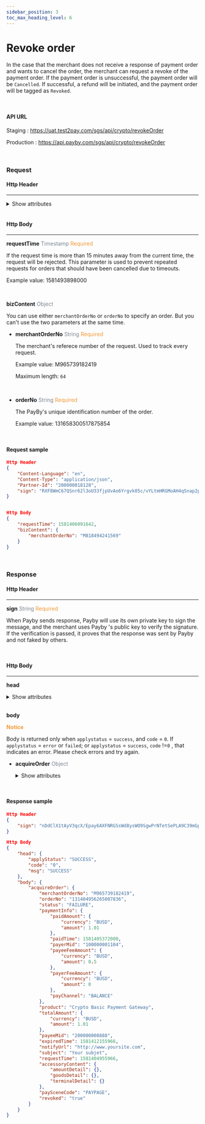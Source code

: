 ```yaml
---
sidebar_position: 3
toc_max_heading_level: 6
---
```




# Revoke order

In the case that the merchant does not receive a response of payment order and wants to cancel the order,  the merchant can request a revoke of the payment order. If the payment order is unsuccessful, the payment order will be `Cancelled`. If successful, a refund will be initiated, and the payment order will be tagged as `Revoked`.

<br/>

#### API URL

Staging : https://uat.test2pay.com/sgs/api/crypto/revokeOrder

Production : https://api.payby.com/sgs/api/crypto/revokeOrder

<br/>

### Request

#### Http Header

---

<details>
  <summary>Show attributes</summary>

  <RequestHeader/>
</details>

<br/>

#### Http Body

---

**requestTime**   <font color = ' #7d8793'>Timestamp</font>   <font color = '#f19938'>Required</font>

If the request time is more than 15 minutes away from the current time, the request will be rejected. This parameter is used to prevent repeated requests for orders that should have been cancelled due to timeouts.

Example value: 1581493898000

<br/>

**bizContent**   <font color = ' #7d8793'>Object</font>  

You can use either `merchantOrderNo`  or `orderNo` to specify an order. But you can't use the two parameters at the same time.

- **merchantOrderNo**   <font color = ' #7d8793'>String</font>    <font color = '#f19938'>Required</font>

  The merchant's referece number of the request. Used to track every request.

  Example value: M965739182419

  Maximum length: `64`
  
  <br/>

- **orderNo**   <font color = ' #7d8793'>String</font>    <font color = '#f19938'>Required</font>

  The PayBy's unique identification number of the order. 

  Example value: 131658300517875854

<br/>

#### Request sample

```json
Http Header
{
    "Content-Language": "en",
    "Content-Type": "application/json",
    "Partner-Id": "200000018128",
    "sign": "RXF8WmC67QSnr62l3oU33fjpUvAo6Yrgvk05c/vYLtmHRGMoAH4qSnap2pto3mY7KgyP5wkNUsyQXJ/ZwbfccSONLb5zA7Z7q74IsOwdJw3BKXxVWr4tfjkA02Pfcp0cZWjE/Y8jTcbtgdc5VI90LNmkgPWbrSlDbNW8p3NlhnKg+Xfl95SgMBPF9afttsU/2a5jLnZXSVcXoSthxpJ6XkZwd45+jhOjBguT+IC8uLVSNRvwDisRGgf9PYv39OH6ITEhbY2sgjkdzBZBOZlt7awy2vkMEsePsuafwrNhuz7xzjj55PzNzk8+zCUu/791OhC/eFUyGimtDw5mX9cyQw=="
}


Http Body
{
    "requestTime": 1581406091642,
    "bizContent": {
        "merchantOrderNo": "M818494241569"
    }
}

```

<br/>

### Response

#### Http Header

---

**sign**   <font color = ' #7d8793'>String</font>   <font color = '#f19938'>Required</font>

When Payby sends response, Payby will use its own private key to sign the message, and the merchant uses Payby 's public key to verify the signature. If the verification is passed, it proves that the response was sent by Payby and not faked by others.

<br/>

#### Http Body

---

**head** 

  <details>
    <summary>Show attributes</summary>
    <ResponseHead />
  </details>
<br/>


**body** 

**<font color = '#f19938'>Notice </font>**

Body is returned only when `applystatus` = `success`, and `code` = `0`.
If `applystatus` = `error` or `failed`;  or `applystatus` = `success`, `code` !=`0` , that indicates an error. Please check errors and try again.

- **acquireOrder**   <font color = ' #7d8793'>Object</font>


  <details>
    <summary>Show attributes</summary>
  - **requestTime**   <font color = ' #7d8793'>Timestamp</font>    <font color = '#f19938'>Required</font>

    Request time passed by the merchant when placing the order.

    Example value: 1581493898000
    
    <br/>

  - **merchantOrderNo**   <font color = ' #7d8793'>String</font>    <font color = '#f19938'>Required</font>

    The merchant's referece number of the request. Used to track every request.

    Example value: M965739182419

    Maximum length: `64`

    <br/>

  - **orderNo**   <font color = ' #7d8793'>String</font>    <font color = '#f19938'>Required</font>

    The PayBy's unique identification number of the order. 

    Example value: 131658300517875854

    <br/>

  - **status**   <font color = ' #7d8793'>Enum</font>    <font color = '#f19938'>Required</font>

    The possible values are:

    `CREATED`. The order has been created.

    `PAID_SUCCESS`.  The order has been successfully paid.

    `SETTLED`. The order has been paid and the fund has been settled to merchant's account.

    `FAILURE`. The order has been cancelled or expired.

    <br/>

  - **paymentInfo**   <font color = ' #7d8793'>Object</font>   

    <details>
      <summary>Show attributes</summary>

      <PaymentInfo />
    
    </details>

  - **product**   <font color = ' #7d8793'>String</font>    <font color = '#f19938'>Required</font>

    The product name related to the payment scene parameter used in the order. This product name is only used for PayBy internal classification.

    Example value: Crypto Basic Payment Gateway

    <br/>

  - **totalAmount**   <font color = ' #7d8793'>Money</font>    <font color = '#f19938'>Required</font>

    The order amout intended to collect from the payer.
    
    <br/>

  - **payeeMid**   <font color = ' #7d8793'>String</font>    <font color = '#f19938'>Required</font>

    The payee's member ID in PayBy.

    Example value: 200001200101

    <br/>

  - **expiredTime**   <font color = ' #7d8793'>TimeStamp</font>    <font color = '#f19938'>Required</font>

    The order expiration time, after which the payment cannot be completed.

    Example value: 1581493898000

    <br/>

  - **notifyUrl**   <font color = ' #7d8793'>String</font>    <font color = '#f19938'>Required</font>

    To receive asynchronous notifications of order status updates, the merchant can pass the notify URL in the request to place order.

    Example value: https://www.yoursite.com

    <br/>

  - **subject**   <font color = ' #7d8793'>String</font>    <font color = '#f19938'>Required</font>

    Description of this order. 

    Example value:  iPhone.

    <br/>

  - **accessoryContent**   <font color = ' #7d8793'>String</font>   

    Used for storing additional information about the order.
    
    <br/>

  - **paySceneCode**   <font color = ' #7d8793'>Enum</font>    <font color = '#f19938'>Required</font>

    Payment scene you are going to use. For this scenario, the code is `PAYPAGE`.

    <br/>

  - **paySceneParams**   <font color = ' #7d8793'>String</font>    <font color = '#f19938'>Required</font>

    Different payment scenarios need to pass different scenario parameters. For this scenario, your need to pass `redirectUrl`.
    
    <br/>

  - **deviceId**   <font color = ' #7d8793'>String</font>  

    If the transaction wad made on a terminal or virtual device, the device id can be passed for transaction data statistic.
    Note that this parameter must be passed if you are using the secondary merchant function.
    
    <br/>

  - **failCode**   <font color = ' #7d8793'>String</font>    

    If the order status is `FAILURE`, the code to identify the exact reason.

    Example value: 504

    <br/>

  - **failDes**   <font color = ' #7d8793'>String</font>   

    If the order status is `FAILURE`, the failure reason.

    Example value: SERVICE_TIMEOUT
    
    <br/>

  - **revoked**   <font color = ' #7d8793'>Boolean</font>    <font color = '#f19938'>Required</font>

    If true, it means that the payment has been made but then cancelled.

    <br/>

  - **reserved**   <font color = ' #7d8793'>String</font>  

    Merchant's notes for the order.

    Example value: June campaign order.

    Maximum length: `200`
    

  </details>

<br/>

#### Response sample

```json
Http Header
{
    "sign": "nDdClX1tAyV3qcX/Epay6AXFNRGSsWd8ysWO9SgwPrNTetSePLA9C39mGp6qRbjJeqXLEnYLwSkBu5eKdtyVX3tflGLiV2kvRjVfYpTCjXdVL2Pcnv2w+ghjHe2jL988iklk7q5AjAgdtXNphpHcTes9pk6W3bVCbvijH6at0fExUtZ91L1LrnPGELT1IJm/lFW3w4KLh0Gxs7FzDPI9RDfUemObNlRzV8kCtkWahwPgs/hBnS69GyYDKN7ihQX2UiLuP239wl6IA+VG/ZZKHPhLs8bbuOS+LKWORIp6jRt+JsAx7c/Ot1RNyOnHKxPRKJ8bVTohEp39yUz/HwG8oA=="
}

Http Body
{
    "head": {
        "applyStatus": "SUCCESS",
        "code": "0",
        "msg": "SUCCESS"
    },
    "body": {
        "acquireOrder": {
            "merchantOrderNo": "M965739182419",
            "orderNo": "131404956265007836",
            "status": "FAILURE",
            "paymentInfo": {
                "paidAmount": {
                    "currency": "BUSD",
                    "amount": 1.01
                },
                "paidTime": 1581405372000,
                "payerMid": "100000001104",
                "payeeFeeAmount": {
                    "currency": "BUSD",
                    "amount": 0.5
                },
                "payerFeeAmount": {
                    "currency": "BUSD",
                    "amount": 0
                },
                "payChannel": "BALANCE"
            },
            "product": "Crypto Basic Payment Gateway",
            "totalAmount": {
                "currency": "BUSD",
                "amount": 1.01
            },
            "payeeMid": "200000000888",
            "expiredTime": 1581412155966,
            "notifyUrl": "http://www.yoursite.com",
            "subject": "Your subjet",
            "requestTime": 1581404955966,
            "accessoryContent": {
                "amountDetail": {},
                "goodsDetail": {},
                "terminalDetail": {}
            },
            "paySceneCode": "PAYPAGE",
            "revoked": "true"
        }
    }
}
```

